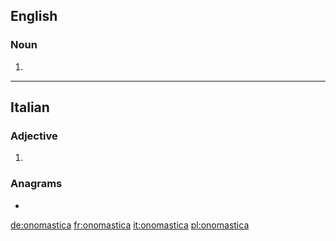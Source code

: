 {{also|onomástica}}
==English==

===Noun===
{{head|en|noun plural form}}

# {{plural of|onomasticon|lang=en}}

----

==Italian==

===Adjective===
{{head|it|adjective form}}

# {{feminine singular of|onomastico|lang=it}}

===Anagrams===
* {{l|it|anatocismo}}

[[de:onomastica]]
[[fr:onomastica]]
[[it:onomastica]]
[[pl:onomastica]]